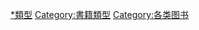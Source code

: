 {{CatRel|依領域劃分的辭典}}

[[Category:词典|*類型]]
[[Category:書籍類型|Category:書籍類型]]
[[Category:各类图书|Category:各类图书]]